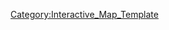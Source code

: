 {{overlay
|image = 4-5_Map.png
|width        = {{MapRatio|375|{{{ratio|1|mapwidth=1}}}}}
|height       = {{MapRatio|186|{{{ratio|1|mapheight=1}}}}}
|AjaxXMLRequest = {{{AjaxXMLRequest|0}}}

|columns      = 0
|grid         = 0

|highlight    = 0
|collapsible  = 0

|popupPrefix = World_4_5_

|overlayNoHeader = 0

|overlayHeaderText = World 4-5
|overlayHeaderTextLink = World 4
|overlayNoHeader = 
|overlayTemplateName = Template:World4-5
|categoryName  = World4-5
}}
<noinclude>
[[Category:Interactive_Map_Template]]
</noinclude>